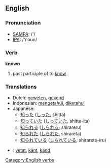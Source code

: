 == English ==
=== Pronunciation ===
*[[w:SAMPA|SAMPA]]: /'/
*[[w:IPA|IPA]]: /'nɔʊn/

=== Verb ===

'''known'''

# past participle of to [[know]]

=== Translations ===
*Dutch: [[geweten]], [[gekend]]
*Indonesian: [[tahu|mengetahui]], [[tahu|diketahui]]
*Japanese: 
** [[知った]] ([[しった]], shitta)
** [[知っていた]] ([[しっていた]], shitte-ita)
** [[知られる]] ([[しられる]], shirareru)
** [[知られた]] ([[しられた]], shirareta)
** [[知られている]] ([[しられている]], shirarete-iru)
*{{sv}}: [[vetat]], [[känt]], [[känd]]

[[Category:English verbs]]